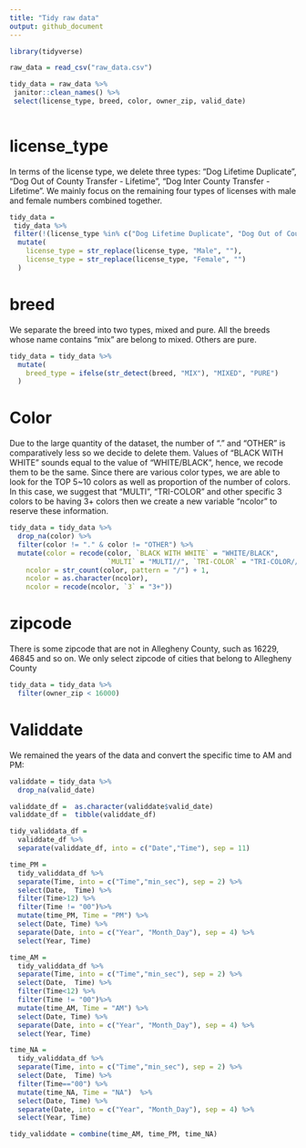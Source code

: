 ```yaml
---
title: "Tidy raw data"
output: github_document
---
```


```r
library(tidyverse)

raw_data = read_csv("raw_data.csv")

tidy_data = raw_data %>% 
 janitor::clean_names() %>% 
 select(license_type, breed, color, owner_zip, valid_date)
 
```

# license_type

In terms of the license type, we delete three types: "Dog Lifetime Duplicate", "Dog Out of County Transfer - Lifetime", "Dog Inter County Transfer - Lifetime". We mainly focus on the remaining four types of licenses with male and female numbers combined together.

```r
tidy_data = 
 tidy_data %>% 
 filter(!(license_type %in% c("Dog Lifetime Duplicate", "Dog Out of County Transfer - Lifetime", "Dog Inter County Transfer - Lifetime"))) %>% 
  mutate(
    license_type = str_replace(license_type, "Male", ""),
    license_type = str_replace(license_type, "Female", "")
  )

```

# breed
We separate the breed into two types, mixed and pure. All the breeds whose name contains "mix" are belong to mixed. Others are pure.

```r
tidy_data = tidy_data %>% 
  mutate(
    breed_type = ifelse(str_detect(breed, "MIX"), "MIXED", "PURE")
  )
```

# Color

Due to the large quantity of the dataset, the number of "." and "OTHER" is comparatively less so we decide to delete them. Values of "BLACK WITH WHITE" sounds equal to the value of "WHITE/BLACK", hence, we recode them to be the same. Since there are various color types, we are able to look for the TOP 5~10 colors as well as proportion of the number of colors. In this case, we suggest that "MULTI", "TRI-COLOR" and other specific 3 colors to be having 3+ colors then we create a new variable "ncolor" to reserve these information.

```r
tidy_data = tidy_data %>% 
  drop_na(color) %>% 
  filter(color != "." & color != "OTHER") %>% 
  mutate(color = recode(color, `BLACK WITH WHITE` = "WHITE/BLACK", 
                        `MULTI` = "MULTI//", `TRI-COLOR` = "TRI-COLOR//"),
    ncolor = str_count(color, pattern = "/") + 1,
    ncolor = as.character(ncolor),
    ncolor = recode(ncolor, `3` = "3+"))
```

# zipcode

There is some zipcode that are not in Allegheny County, such as 16229, 46845 and so on. We only select zipcode of cities that belong to Allegheny County

```r
tidy_data = tidy_data %>% 
  filter(owner_zip < 16000)
```

# Validdate

We remained the years of the data and convert the specific time to AM and PM:

```r
validdate = tidy_data %>% 
  drop_na(valid_date) 

validdate_df =  as.character(validdate$valid_date) 
validdate_df =  tibble(validdate_df)

tidy_validdata_df =
  validdate_df %>%
  separate(validdate_df, into = c("Date","Time"), sep = 11)

time_PM = 
  tidy_validdata_df %>%
  separate(Time, into = c("Time","min_sec"), sep = 2) %>%
  select(Date,  Time) %>%
  filter(Time>12) %>%  
  filter(Time != "00")%>%
  mutate(time_PM, Time = "PM") %>%
  select(Date, Time) %>%
  separate(Date, into = c("Year", "Month_Day"), sep = 4) %>%
  select(Year, Time)

time_AM = 
  tidy_validdata_df %>%
  separate(Time, into = c("Time","min_sec"), sep = 2) %>%
  select(Date,  Time) %>%
  filter(Time<12) %>%  
  filter(Time != "00")%>%
  mutate(time_AM, Time = "AM") %>%
  select(Date, Time) %>%
  separate(Date, into = c("Year", "Month_Day"), sep = 4) %>%
  select(Year, Time)

time_NA = 
  tidy_validdata_df %>%
  separate(Time, into = c("Time","min_sec"), sep = 2) %>%
  select(Date,  Time) %>%
  filter(Time=="00") %>%
  mutate(time_NA, Time = "NA")  %>%
  select(Date, Time) %>%
  separate(Date, into = c("Year", "Month_Day"), sep = 4) %>%
  select(Year, Time)

tidy_validdate = combine(time_AM, time_PM, time_NA)
```

